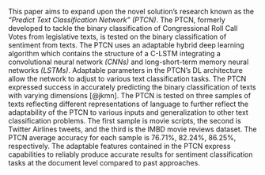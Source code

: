 This paper aims to expand upon the novel solution's research known as the *"Predict Text Classification Network"* *(PTCN)*.
The PTCN, formerly developed to tackle the binary classification of Congressional Roll Call Votes from legislative texts, is tested on the binary classification of sentiment from texts.
The PTCN uses an adaptable hybrid deep learning algorithm which contains the structure of a C-LSTM integrating a convolutional neural network *(CNNs)* and long-short-term memory neural networks *(LSTMs)*. 
Adaptable parameters in the PTCN's DL architecture allow the network to adjust to various text classification tasks. 
The PTCN expressed success in accurately predicting the binary classification of texts with varying dimensions [@jkmn].
The PTCN is tested on three samples of texts reflecting different representations of language to further reflect the adaptability of the PTCN to various inputs and generalization to other text classification problems. 
The first sample is movie scripts, the second is Twitter Airlines tweets, and the third is the IMBD movie reviews dataset. 
The PTCN average accuracy for each sample is 76.71%, 82.24%, 86.25%, respectively. 
The adaptable features contained in the PTCN express capabilities to reliably produce accurate results for sentiment classification tasks at the document level compared to past approaches. 
